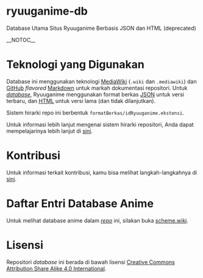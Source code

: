 = ryuuganime-db =
Database Utama Situs Ryuuganime Berbasis JSON dan HTML (deprecated)

__NOTOC__

= Teknologi yang Digunakan =
Database ini menggunakan teknologi [https://en.wikipedia.org/wiki/MediaWiki MediaWiki] (<code>.wiki</code> dan <code>.mediawiki</code>) dan [https://wiki.ryuuganime.my.id/ketentuan-umum/definisi-kata#github GitHub] ''flavored'' [https://wiki.ryuuganime.my.id/ketentuan-umum/definisi-kata/definisi-format-berkas#md-markdown Markdown] untuk markah dokumentasi repositori. Untuk ''[https://id.wikipedia.org/wiki/JSON database]'', Ryuuganime menggunakan format berkas [https://wiki.ryuuganime.my.id/ketentuan-umum/definisi-kata/definisi-format-berkas#json JSON] untuk versi terbaru, dan [https://wiki.ryuuganime.my.id/ketentuan-umum/definisi-kata/definisi-format-berkas#html HTML] untuk versi lama (dan tidak dilanjutkan).

Sistem hirarki repo ini berbentuk <code>formatBerkas/idRyuuganime.ekstensi</code>.

Untuk informasi lebih lanjut mengenai sistem hirarki repositori, Anda dapat mempelajarinya lebih lanjut di [https://wiki.ryuuganime.my.id/kontribusi-data/sebelum-melanjutkan sini].

= Kontribusi =
Untuk informasi terkait kontribusi, kamu bisa melihat langkah-langkahnya di [https://wiki.ryuuganime.my.id/kontribusi-data/format-json sini].

= Daftar Entri Database Anime =
Untuk melihat database anime dalam ''[https://wiki.ryuuganime.my.id/ketentuan-umum/definisi-kata#repositori-kendali-versi repo]'' ini, silakan buka [[scheme.wiki]].

= Lisensi =
Repositori ''database'' ini berada di bawah lisensi [[LICENSE|Creative Commons Attribution Share Alike 4.0 International]].
